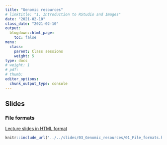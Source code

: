 ```yaml
---
title: "Genomic resources"
# linktitle: "1. Introduction to RStudio and Images"
date: "2021-02-10"
class_date: "2021-02-10"
output:
  blogdown::html_page:
    toc: false
menu:
  class:
    parent: Class sessions
    weight: 5
type: docs
# weight: 1 
# pdf: 
# thumb: 
editor_options: 
  chunk_output_type: console
---
```


## Slides

### File formats

<a href="../../slides/03_Genomic_resources/01_File_formats.html#1" target="_blank">Lecture slides in HTML format</a>

```r
knitr::include_url('../../slides/03_Genomic_resources/01_File_formats.html#1')
```
